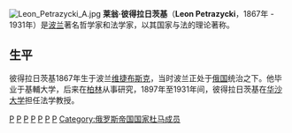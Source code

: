 [[File:Leon_Petrazycki_A.jpg|thumb]]
'''莱翁·彼得拉日茨基'''（'''Leon Petrazycki'''，1867年 - 1931年）是[[波兰|波兰]]著名哲学家和法学家，以其国家与法的理论著称。

==生平==
彼得拉日茨基1867年生于波兰[[维捷布斯克|维捷布斯克]]，当时波兰正处于[[俄国|俄国]]统治之下。他毕业于基輔大学，后来在[[柏林|柏林]]从事研究，1897年至1931年间，彼得拉日茨基在[[华沙大学|华沙大学]]担任法学教授。 

{{Authority control}}
[[Category:1867年出生|P]]
[[Category:1931年逝世|P]]
[[Category:俄罗斯法官|P]]
[[Category:波兰人|P]]
[[Category:基輔大學校友|P]]
[[Category:柏林洪堡大學校友|P]]
[[Category:聖彼得堡國立大學校友|P]]
[[Category:俄罗斯帝国国家杜马成员|Category:俄罗斯帝国国家杜马成员]]